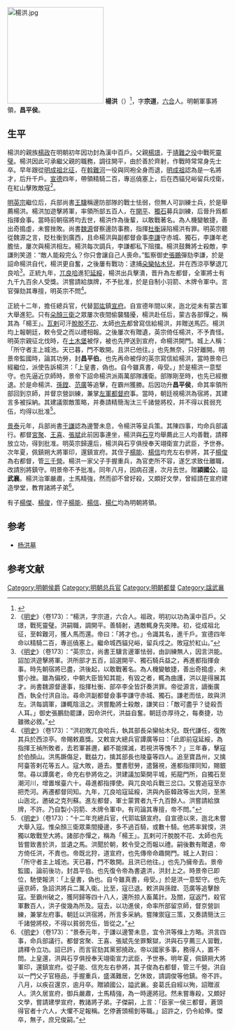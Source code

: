 {{Otheruses|楊洪|other=同名或類似名的其它條目描述}}
[[File:楊洪.jpg|220px]]
'''楊洪'''（{{bd|1381年||1451年||}}）<ref>{{Cite web |url=http://archive.ihp.sinica.edu.tw/ttscgi/ttsquery?0:0:mctauac:TM%3D%B7%A8%ACx |title=資料連結 |publisher=中央研究院歷史語言研究所明清檔案工作室 |accessdate=2011-08-04 |archive-date=2020-09-12 |archive-url=https://web.archive.org/web/20200912030220/http://archive.ihp.sinica.edu.tw/ttscgi/ttsquery?0:0:mctauac:TM%3D%B7%A8%ACx |dead-url=no }}</ref>，字'''宗道'''，[[六合|六合]]人。明朝軍事將領，'''昌平侯'''。

== 生平 ==
楊洪的親族[[楊政|楊政]]在明朝初年因功封為漢中百戶。父親[[楊璟|楊璟]]，于[[靖難之役|靖難之役]]中戰死[[靈璧|靈璧]]。楊洪因此可承繼父親的職務，調往開平，由於善於齊射，作戰時常常身先士卒。早年跟從[[明成祖北征|明成祖北征]]，在[[斡難河|斡難河]]一役與同袍全身而退，[[明成祖|明成祖]]認為是一名將才，后升千戶。[[宣德|宣德]]四年，帶領精騎二百，專巡僥塞上，后在西貓兒峪留兵戍衛，在紅山擊敗敵寇<ref>《[[明史|明史]]》（卷173）：“楊洪，字宗道，六合人。祖政，明初以功為漢中百戶。父璟，戰死靈璧。洪嗣職，調開平。善騎射，遇敵輒身先突陣。初，從成祖北征，至斡難河，獲人馬而還。帝曰：「將才也。」令識其名，進千戶。宣德四年命以精騎二百，專巡僥塞上。繼命城西貓兒峪，留兵戍之。敗寇於紅山。”</ref>。

[[明英宗|明英宗]]繼位后，兵部尚書[[王驥|王驥]]稱邊防部隊的戰士怯弱，但無人可訓練士兵，於是舉薦楊洪。楊洪加遊擊將軍，率領所部五百人，在[[开平府|開平]]、[[獨石|獨石]]募兵訓練，后晉升爲都指揮僉事。當時前朝宿將均去世，楊洪作為後輩，以敢戰著名。為人機變敏捷，善出奇搗虛，未嘗挫敗。尚書[[魏源_(永樂進士)|魏源]]督察邊防事務，指揮[[杜衡_(明朝)|杜衡]]誣陷楊洪有罪。明英宗聽從魏源之言，貶杜衡到廣西，且命楊洪與副都督僉事[[李謙|李謙]]守赤城、獨石，李謙年老膽怯，屢次與楊洪相左。楊洪每次調兵，李謙都私下阻擋。楊洪鼓舞將士殺敵，李謙則笑道：“敵人能殺完么？你只會讓自己人喪命。”監察御史[[张鹏_(景泰进士)|張鵬]]彈劾李謙，於是詔命楊洪自代，楊洪更自奮，之後屢有戰功：逮捕[[朵欒帖木兒|朵欒帖木兒]]，并在西涼亭擊退兀良哈<ref>《[[明史|明史]]》（卷173）：“英宗立，尚書王驥言邊軍怯弱，由訓練無人，因言洪能。詔加洪遊擊將軍。洪所部才五百，詔選開平、獨石騎兵益之，再進都指揮僉事。時先朝宿將已盡，洪後起，以敢戰著名。為人機變敏捷，善出奇搗虛，未嘗小挫。雖為偏校，中朝大臣皆知其能，有毀之者，輒為曲護，洪以是得展其才。尚書魏源督邊事，指揮杜衡、部卒李全皆訐奏洪罪。帝從源言，謫衡廣西，執全付洪自治。尋命洪副都督僉事李謙守赤城、獨石。謙老而怯，故與洪左。洪每調軍，謙輒陰沮之。洪嘗勵將士殺敵，謙笑曰：「敵可盡乎？徒殺吾人耳。」御史張鵬劾罷謙，因命洪代，洪益自奮。朝廷亦厚待之，每奏捷，功雖微必敘。”</ref>。正統九年，[[兀良哈三卫|兀良哈]]進犯[[延綏|延綏]]，楊洪出兵擊潰，晋升為左都督，全軍將士有九千九百余人受獎。洪嘗請給旗牌，不予批准，於是自制小羽箭、木牌令軍中。言官彈劾其專擅，明英宗不問<ref>《[[明史|明史]]》（卷173）：“洪初敗兀良哈兵，執其部長朵欒帖木兒。既代謙任，復敗其兵於西涼亭。帝賜敕嘉獎。又敕宣大總兵官譚廣等曰：「此即前寇延綏，為指揮王禎所敗者，去若軍甚邇，顧不能撲滅，若視洪等愧不？」三年春，擊寇於伯顏山。洪馬蹶傷足，戰益力，擒其部長也陵臺等四人。追至寶昌州，又擒阿臺答剌花等五人。寇大敗，遁去。璽書慰勞，遣醫視，進都指揮同知，賜銀幣。尋以譚廣老，命充右參將佐之。洪建議加築開平城，拓龍門所，自獨石至潮河川，增置堠臺六十。尋進都指揮使。與兀良哈兵戰三岔口。又嘗追寇至亦把禿河。再遷都督同知。九年，兀良哈寇延綏，洪與內臣韓政等出大同，至黑山迤北，邀破之克列蘇。進左都督，軍士蒙賞者九千九百餘人。洪嘗請給旗牌，不許。乃自製小羽箭、木牌令軍中。有司論其專擅，帝不問。”</ref>。

正統十二年，擔任總兵官，代替[[郭竑|郭竑]]鎮[[宣府|宣府]]。自宣德年間以來，迤北從未有蒙古軍大舉進犯。只有[[朵顏三衛|朵顏三衛]]之眾屢次夜間偷襲騷擾，楊洪赴任后，蒙古各部憚之，稱其為「楊王」。[[瓦剌|瓦剌]]可汗[[脫脫不花|脫脫不花]]、太師[[也先|也先]]都曾寫信給楊洪，并贈送馬匹。楊洪均上報朝廷，敕令受之而以禮相報。之後屢次有贈遺，英宗倚任楊洪，不予責怪。明英宗親征北伐時，在[[土木堡|土木堡]]被俘，被也先押送到宣府，命楊洪開門。城上人稱：「所守者主上城池。天已暮，門不敢開。且洪已他往。」也先無奈，只好離開。明景帝監國時，論其功勞，封'''昌平伯'''。也先再命被俘的英宗寫信給楊洪，當時景帝已經繼位，派使告訴楊洪：「上皇書，偽也。自今雖真書，毋受。」於是楊洪一意堅守。也先逼近京師時，景帝下詔命楊洪派兩萬部隊護衛。部隊剛至時，也先已經撤退。於是命楊洪、[[孫鏜|孫鏜]]、[[范廣|范廣]]等追擊，在霸州獲勝。后因功升'''昌平侯'''，命其率領所部回到京師，并督京營訓練，兼掌[[左軍都督府|左軍都督府]]事。當時，朝廷視楊洪為宿將，其建言多被採納。其建議禦敵策略，并奏請精簡淘汰三千諸營將校，并不得以貧弱充伍，均得以批准<ref>《[[明史|明史]]》（卷173）：“十二年充總兵官，代郭竑鎮宣府。自宣德以來，迤北未嘗大舉入寇。惟朵顏三衛眾乘間擾邊，多不過百騎，或數十騎。他將率巽愞，洪獨以敢戰至大將。諸部亦憚之，稱為「楊王」。瓦剌可汗脫脫不花、太師也先皆嘗致書於洪，並遺之馬。洪聞於朝，敕令受之而報以禮。嗣後數有贈遺，帝方倚任洪，不責也。帝既北狩，道宣府，也先傳帝命趣開門。城上人對曰：「所守者主上城池。天已暮，門不敢開。且洪已他往。」也先乃擁帝去。景帝監國，論前後功，封昌平伯。也先復令帝為書遺洪，洪封上之。時景帝已即位，馳使報洪：「上皇書，偽也。自今雖真書，毋受。」於是洪一意堅守。也先逼京師，急詔洪將兵二萬入衛。比至，寇已退。敕洪與孫鏜、范廣等追擊餘寇。至霸州破之，獲阿歸等四十八人，還所掠人畜萬計。及關，寇返鬥，殺官軍數百人，洪子俊幾為所及。寇去，以功進侯，命率所部留京師，督京營訓練，兼掌左府事。朝廷以洪宿將，所言多采納。嘗陳禦寇三策，又奏請簡汰三千諸營將校，不得以貧弱充伍，皆從之。”</ref>。

[[景泰_(明朝)|景泰]]元年，兵部尚書[[于謙|于謙]]認為邊警未息，令楊洪等呈兵策。其陳四事，均命兵部議行。都督[[宮聚|宮聚]]、[[王喜_(明朝)|王喜]]、[[張斌_(明朝)|張斌]]此前因事連坐，楊洪與[[石亨|石亨]]均舉薦此三人均善戰，請釋放立功，得到批准。明英宗歸還后，楊洪與石亨俱授奉天翊衛宣力武臣，予世券。次年夏，佩鎮朔大將軍印，還鎮宣府。其侄子[[楊能|楊能]]、[[楊信|楊信]]均充左右參將，其子[[楊俊|楊俊]]為右都督，管[[三千營|三千營]]。楊洪一家父子手握重兵，為官吏所不容，遂乞求致仕離職，改請別將鎮守。明景帝不予批准。同年八月，因病召還，次月去世。贈'''潁國公'''，謚'''武襄'''。楊洪治軍嚴肅，士馬精強，然而卻不曾好殺，又頗好文學，曾經請在宣府建造學堂，教育諸將子弟<ref>《[[明史|明史]]》（卷173）：“景泰元年，于謙以邊警未息，宜令洪等條上方略。洪言四事，命兵部議行。都督宮聚、王喜、張斌先坐罪繫獄，洪與石亨薦三人習戰，請釋令立功。詔已許，而言官劾其黨邪撓政。帝以國家多事，務得人，置不問。上皇還，洪與石亨俱授奉天翊衛宣力武臣，予世券。明年夏，佩鎮朔大將軍印，還鎮宣府。從子能、信充左右參將，其子俊為右都督，管三千營。洪自以一門父子官極品，手握重兵，盛滿難居，乞休致，請調俊等他鎮。帝不許。八月，以疾召還京，逾月卒。贈潁國公，謚武襄。妾葛氏自經以殉，詔贈淑人。洪久居宣府，御兵嚴肅，士馬精強，為一時邊將冠。然未嘗專殺，又頗好文學，嘗請建學宣府，教諸將子弟。子傑嗣，上言：「臣家一侯三都督，蒼頭得官者十六人，大懼不足報稱。乞停蒼頭楊釗等職。」詔許之，仍令給俸。傑卒，無子，庶兄俊嗣。”</ref>。

有子[[楊傑_(明朝)|楊傑]]、[[楊俊_(明朝)|楊俊]]，侄子[[楊能|楊能]]、[[楊信_(明朝)|楊信]]、[[楊仁|楊仁]]均為明朝將領。

==参考==
*[[杨洪墓|杨洪墓]]

==参考文献==
{{wikisource|明史/卷173}}
{{Reflist}}

[[Category:明朝侯爵|Category:明朝侯爵]]
[[Category:明朝总兵官|Category:明朝总兵官]]
[[Category:明朝都督|Category:明朝都督]]
[[Category:諡武襄|Category:諡武襄]]
